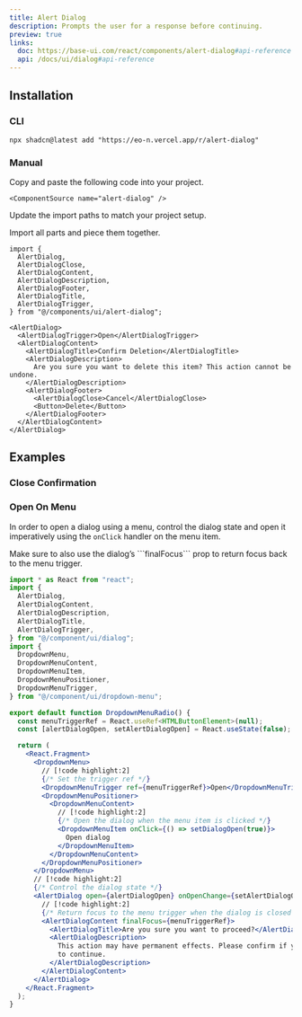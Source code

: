 ```yaml
---
title: Alert Dialog
description: Prompts the user for a response before continuing.
preview: true
links:
  doc: https://base-ui.com/react/components/alert-dialog#api-reference
  api: /docs/ui/dialog#api-reference
---
```


<ComponentTabs name="alert-dialog-demo" />

## Installation

### CLI

```package-install
npx shadcn@latest add "https://eo-n.vercel.app/r/alert-dialog"
```

### Manual

<Steps>

  <Step>
    Copy and paste the following code into your project.

    <ComponentSource name="alert-dialog" />

  </Step>
  
  <Step>Update the import paths to match your project setup.</Step>

</Steps>

Import all parts and piece them together.

```tsx
import {
  AlertDialog,
  AlertDialogClose,
  AlertDialogContent,
  AlertDialogDescription,
  AlertDialogFooter,
  AlertDialogTitle,
  AlertDialogTrigger,
} from "@/components/ui/alert-dialog";
```

```tsx
<AlertDialog>
  <AlertDialogTrigger>Open</AlertDialogTrigger>
  <AlertDialogContent>
    <AlertDialogTitle>Confirm Deletion</AlertDialogTitle>
    <AlertDialogDescription>
      Are you sure you want to delete this item? This action cannot be undone.
    </AlertDialogDescription>
    <AlertDialogFooter>
      <AlertDialogClose>Cancel</AlertDialogClose>
      <Button>Delete</Button>
    </AlertDialogFooter>
  </AlertDialogContent>
</AlertDialog>
```

## Examples

### Close Confirmation

<ComponentTabs name="alert-dialog-confirmation" />

### Open On Menu

In order to open a dialog using a menu, control the dialog state and open it imperatively using the `onClick` handler on the menu item.

<Callout title="Return Focus Properly" type="warn">
  Make sure to also use the dialog’s ```finalFocus``` prop to return focus back
  to the menu trigger.
</Callout>

```jsx
import * as React from "react";
import {
  AlertDialog,
  AlertDialogContent,
  AlertDialogDescription,
  AlertDialogTitle,
  AlertDialogTrigger,
} from "@/component/ui/dialog";
import {
  DropdownMenu,
  DropdownMenuContent,
  DropdownMenuItem,
  DropdownMenuPositioner,
  DropdownMenuTrigger,
} from "@/component/ui/dropdown-menu";

export default function DropdownMenuRadio() {
  const menuTriggerRef = React.useRef<HTMLButtonElement>(null);
  const [alertDialogOpen, setAlertDialogOpen] = React.useState(false);

  return (
    <React.Fragment>
      <DropdownMenu>
        // [!code highlight:2]
        {/* Set the trigger ref */}
        <DropdownMenuTrigger ref={menuTriggerRef}>Open</DropdownMenuTrigger>
        <DropdownMenuPositioner>
          <DropdownMenuContent>
            // [!code highlight:2]
            {/* Open the dialog when the menu item is clicked */}
            <DropdownMenuItem onClick={() => setDialogOpen(true)}>
              Open dialog
            </DropdownMenuItem>
          </DropdownMenuContent>
        </DropdownMenuPositioner>
      </DropdownMenu>
      // [!code highlight:2]
      {/* Control the dialog state */}
      <AlertDialog open={alertDialogOpen} onOpenChange={setAlertDialogOpen}>
        // [!code highlight:2]
        {/* Return focus to the menu trigger when the dialog is closed */}
        <AlertDialogContent finalFocus={menuTriggerRef}>
          <AlertDialogTitle>Are you sure you want to proceed?</AlertDialogTitle>
          <AlertDialogDescription>
            This action may have permanent effects. Please confirm if you want
            to continue.
          </AlertDialogDescription>
        </AlertDialogContent>
      </AlertDialog>
    </React.Fragment>
  );
}
```
